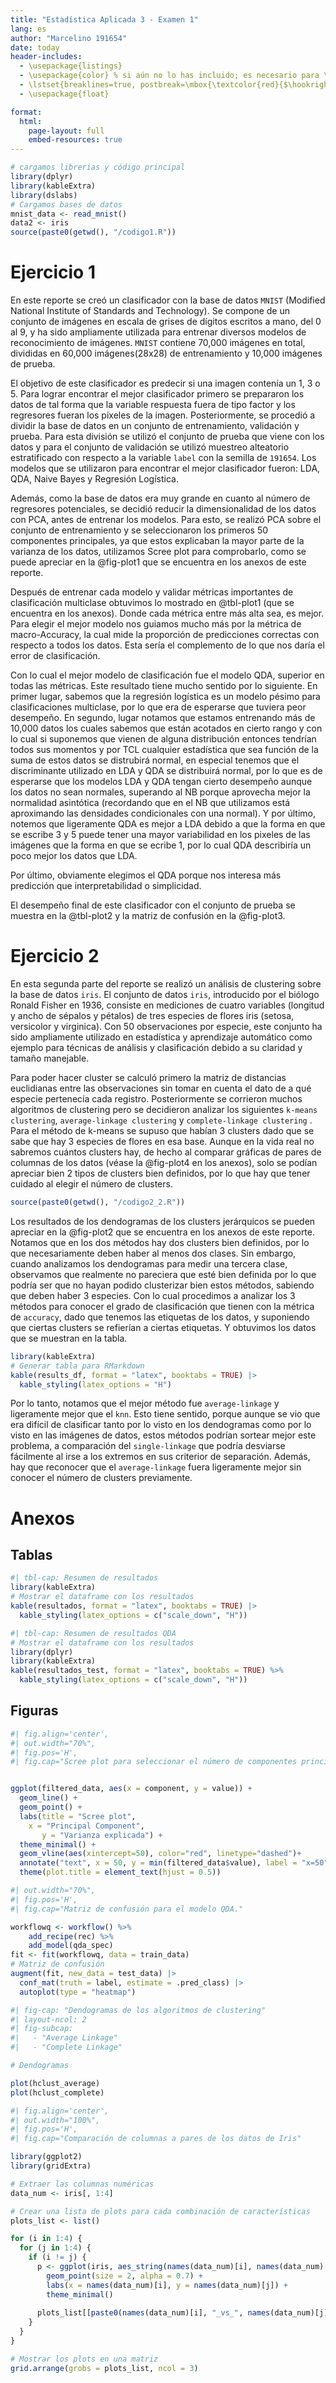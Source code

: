 ```yaml
---
title: "Estadística Aplicada 3 - Examen 1"
lang: es
author: "Marcelino 191654"
date: today
header-includes:
  - \usepackage{listings}
  - \usepackage{color} % si aún no lo has incluido; es necesario para \textcolor
  - \lstset{breaklines=true, postbreak=\mbox{\textcolor{red}{$\hookrightarrow$}\space}}
  - \usepackage{float}

format:
  html:
    page-layout: full
    embed-resources: true
---
```


```r
# cargamos librerias y código principal
library(dplyr)
library(kableExtra)
library(dslabs)
# Cargamos bases de datos
mnist_data <- read_mnist()
data2 <- iris
source(paste0(getwd(), "/codigo1.R"))
```

\newpage

# Ejercicio 1

En este reporte se creó un clasificador con la base de datos ```MNIST``` (Modified National Institute of Standards and Technology). Se compone de un conjunto de imágenes en escala de grises de dígitos escritos a mano, del 0 al 9, y ha sido ampliamente utilizada para entrenar diversos modelos de reconocimiento de imágenes. ```MNIST``` contiene 70,000 imágenes en total, divididas en 60,000 imágenes(28x28) de entrenamiento y 10,000 imágenes de prueba. 

El objetivo de este clasificador es predecir si una imagen contenía un 1, 3 o 5. Para lograr encontrar el mejor clasificador primero se prepararon los datos de tal forma que la variable respuesta fuera de tipo factor y los regresores fueran los pixeles de la imagen. Posteriormente, se procedió a dividir la base de datos en un conjunto de entrenamiento, validación y prueba. Para esta división se utilizó el conjunto de prueba que viene con los datos y para el conjunto de validación se utilizó muestreo alteatorio estratificado con respecto a la variable ``label`` con la semilla de `191654`.  Los modelos que se utilizaron para encontrar el mejor clasificador fueron: LDA, QDA, Naive Bayes y Regresión Logística. 

Además, como la base de datos era muy grande en cuanto al número de regresores potenciales, se decidió reducir la dimensionalidad de los datos con PCA, antes de entrenar los modelos. Para esto, se realizó PCA sobre el conjunto de entrenamiento y se seleccionaron los primeros 50 componentes principales, ya que estos explicaban la mayor parte de la varianza de los datos, utilizamos Scree plot para comprobarlo, como se puede apreciar en la @fig-plot1 que se encuentra en los anexos de este reporte.

Después de entrenar cada modelo y validar métricas importantes de clasificación multiclase obtuvimos lo mostrado en @tbl-plot1 (que se encuentra en los anexos). Donde cada métrica entre más alta sea, es mejor. Para elegir el mejor modelo nos guiamos mucho más por la métrica de macro-Accuracy, la cual mide la proporción de predicciones correctas con respecto a todos los datos. Esta sería el complemento de lo que nos daría el error de clasificación. 

Con lo cual el mejor modelo de clasificación fue el modelo QDA, superior en todas las métricas. Este resultado tiene mucho sentido por lo siguiente. En primer lugar, sabemos que la regresión logística es un modelo pésimo para clasificaciones multiclase, por lo que era de esperarse que tuviera peor desempeño. En segundo, lugar notamos que estamos entrenando más de 10,000 datos los cuales sabemos que están acotados en cierto rango y con lo cual si suponemos que vienen de alguna distribución entonces tendrían todos sus momentos y por TCL cualquier estadística que sea función de la suma de estos datos se distrubirá normal, en especial tenemos que el discriminante utilizado en LDA y QDA se distribuirá normal, por lo que es de esperarse que los modelos LDA y QDA tengan cierto desempeño aunque los datos no sean normales, superando al NB porque aprovecha mejor la normalidad asintótica (recordando que en el NB que utilizamos está aproximando las densidades condicionales con una normal). Y por último, notemos que ligeramente QDA es mejor a LDA debido a que la forma en que se escribe 3 y 5 puede tener una mayor variabilidad en los pixeles de las imágenes que la forma en que se ecribe 1, por lo cual QDA describiría un poco mejor los datos que LDA. 

Por último, obviamente elegimos el QDA porque nos interesa más predicción que interpretabilidad o simplicidad.

El desempeño final de este clasificador con el conjunto de prueba se muestra en la  @tbl-plot2 y la matriz de confusión en la @fig-plot3.



\newpage

# Ejercicio 2
En esta segunda parte del reporte se realizó un análisis de clustering sobre la base de datos ```iris```.
El conjunto de datos ```iris```, introducido por el biólogo Ronald Fisher en 1936, consiste en mediciones de cuatro variables (longitud y ancho de sépalos y pétalos) de tres especies de flores iris (setosa, versicolor y virginica). Con 50 observaciones por especie, este conjunto ha sido ampliamente utilizado en estadística y aprendizaje automático como ejemplo para técnicas de análisis y clasificación debido a su claridad y tamaño manejable.

Para poder hacer cluster se calculó primero la matriz de distancias euclidianas entre las observaciones sin tomar en cuenta el dato de a qué especie pertenecía cada registro. Posteriormente se corrieron muchos algoritmos de clustering  pero se decidieron analizar los siguientes ```k-means clustering```, ```average-linkage clustering``` y ```complete-linkage clustering``` . Para el método de k-means se supuso que habían 3 clusters dado que se sabe que hay 3 especies de flores en esa base. Aunque en la vida real no sabremos cuántos clusters hay, de hecho al comparar gráficas de pares de columnas de los datos (véase la @fig-plot4 en los anexos), solo se podían apreciar bien 2 tipos de clusters bien definidos, por lo que hay que tener cuidado al elegir el número de clusters. 

```r
source(paste0(getwd(), "/codigo2_2.R"))
```

Los resultados de los dendogramas de los clusters jerárquicos se pueden apreciar en la @fig-plot2 que se encuentra en los anexos de este reporte. Notamos que en los dos métodos hay dos clusters bien definidos, por lo que necesariamente deben haber al menos dos clases. Sin embargo, cuando analizamos los dendogramas para medir una tercera clase, observamos que realmente no pareciera que esté bien definida por lo que podría ser que no hayan podido clusterizar bien estos métodos, sabiendo que deben haber 3 especies. Con lo cual procedimos a analizar los 3 métodos para conocer el grado de clasificación que tienen con la métrica de `accuracy`, dado que tenemos las etiquetas de los datos, y suponiendo que ciertas clusters se refierían a ciertas etiquetas. Y obtuvimos los datos que se muestran en la tabla.

```r
library(kableExtra)
# Generar tabla para RMarkdown
kable(results_df, format = "latex", booktabs = TRUE) |> 
  kable_styling(latex_options = "H")

```

Por lo tanto, notamos que el mejor método fue ```average-linkage``` y ligeramente mejor que el ```knn```. Esto tiene sentido, porque aunque se vio que era difícil de clasificar tanto por lo visto en los dendogramas como por lo visto en las imágenes de datos, estos métodos podrían sortear mejor este problema, a comparación del ```single-linkage``` que podría desviarse fácilmente al irse a los extremos en sus criterior de separación.  Además, hay que reconocer que el ```average-linkage``` fuera ligeramente mejor sin conocer el número de clusters previamente.

\newpage

# Anexos

## Tablas

```r
#| tbl-cap: Resumen de resultados
library(kableExtra)
# Mostrar el dataframe con los resultados
kable(resultados, format = "latex", booktabs = TRUE) |>
  kable_styling(latex_options = c("scale_down", "H"))

```

```r
#| tbl-cap: Resumen de resultados QDA
# Mostrar el dataframe con los resultados
library(dplyr)
library(kableExtra)
kable(resultados_test, format = "latex", booktabs = TRUE) %>%
  kable_styling(latex_options = c("scale_down", "H"))

```

## Figuras

```r
#| fig.align='center',
#| out.width="70%",
#| fig.pos='H',
#| fig.cap="Scree plot para seleccionar el número de componentes principales a utilizar en PCA."


ggplot(filtered_data, aes(x = component, y = value)) +
  geom_line() +
  geom_point() +
  labs(title = "Scree plot",
    x = "Principal Component",
       y = "Varianza explicada") +
  theme_minimal() +
  geom_vline(aes(xintercept=50), color="red", linetype="dashed")+
  annotate("text", x = 50, y = min(filtered_data$value), label = "x=50", vjust = -2, hjust = -1, color="red") +
  theme(plot.title = element_text(hjust = 0.5))

```

```r
#| out.width="70%",
#| fig.pos='H',
#| fig.cap="Matriz de confusión para el modelo QDA."

workflowq <- workflow() %>%
    add_recipe(rec) %>%
    add_model(qda_spec)
fit <- fit(workflowq, data = train_data)
# Matriz de confusión
augment(fit, new_data = test_data) |>
  conf_mat(truth = label, estimate = .pred_class) |>
  autoplot(type = "heatmap")
```

```r
#| fig-cap: "Dendogramas de los algoritmos de clustering"
#| layout-ncol: 2
#| fig-subcap: 
#|   - "Average Linkage"
#|   - "Complete Linkage"

# Dendogramas

plot(hclust_average)
plot(hclust_complete)

```

```r
#| fig.align='center',
#| out.width="100%",
#| fig.pos='H',
#| fig.cap="Comparación de columnas a pares de los datos de Iris"

library(ggplot2)
library(gridExtra)

# Extraer las columnas numéricas
data_num <- iris[, 1:4]

# Crear una lista de plots para cada combinación de características
plots_list <- list()

for (i in 1:4) {
  for (j in 1:4) {
    if (i != j) {
      p <- ggplot(iris, aes_string(names(data_num)[i], names(data_num)[j], color = "Species")) +
        geom_point(size = 2, alpha = 0.7) +
        labs(x = names(data_num)[i], y = names(data_num)[j]) +
        theme_minimal()
      
      plots_list[[paste0(names(data_num)[i], "_vs_", names(data_num)[j])]] <- p
    }
  }
}

# Mostrar los plots en una matriz
grid.arrange(grobs = plots_list, ncol = 3)

```
